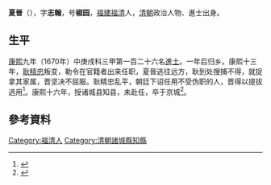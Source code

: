 '''夏晉'''（{{bd|1610年||1677年}}），字'''志翰'''，号'''椒园'''，[[福建|福建]][[福清|福清]]人，[[清朝|清朝]]政治人物、進士出身。

== 生平 ==
[[康熙|康熙]]九年（1670年）中庚戌科三甲第一百二十六名[[進士|進士]]。一年后归乡。康熙十三年，[[耿精忠|耿精忠]]叛变，勒令在官籍者出来任职，夏晉逃往远方，耿到处搜捕不得，就捉拿其家属，晋坚决不屈服。耿精忠乱平，朝廷下诏任用不受伪职的人，晋得以提拔选用<ref>{{cite book|editor=俞达珠|title=福唐诗注|date=2008年5月|publisher=福州：海潮摄影艺术出版社|isbn=978-7-80691-393-2|pages=271|accessdate=2016-11-09}}</ref>。康熙十六年，授诸城县知县，未赴任，卒于京城<ref>{{cite book|title=福州人名志|last=|first=|date=2007.01|publisher=海潮摄影艺术出版社|accessdate=2016-11-09|year=|isbn=7-80691-296-7|editor=福州市地方志编纂委员会编|location=福州|pages=378|author1=张天禄主编}}</ref>。

==參考資料==
{{reflist}}

{{康熙九年庚戌科殿試金榜}}

{{Authority control}}

{{DEFAULTSORT:}}
[[Category:福清人|Category:福清人]]
[[Category:清朝諸城縣知縣|Category:清朝諸城縣知縣]]


{{清朝人物小作品}}